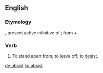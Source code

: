 ==English==

===Etymology===
{{der|en|la|absistere}}, present active infinitive of {{m|la|absistō||desist}}; from {{m|la|ab||from, away from}} + {{m|la|sistō||stand}}.

===Verb===
{{en-verb}}

# {{lb|en|obsolete}} To stand apart from; to leave off; to [[desist]].

[[de:absist]]
[[ko:absist]]